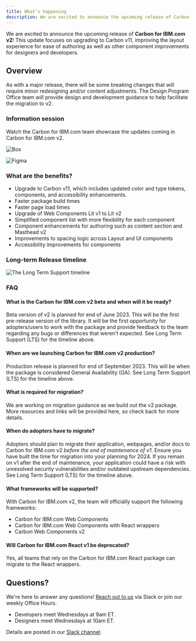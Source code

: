 ```yaml
---
title: What’s happening
description: We are excited to announce the upcoming release of Carbon for IBM.com v2! This update focuses on upgrading to Carbon v11, improving the layout experience for ease of authoring as well as other component improvements for designers and developers.
---
```


<PageDescription>

We are excited to announce the upcoming release of **Carbon for IBM.com v2**! This update focuses on upgrading to Carbon v11, improving the layout experience for ease of authoring as well as other component improvements for designers and developers.

</PageDescription>

## Overview

As with a major release, there will be some breaking changes that will require minor redesigning and/or content adjustments. The Design Program Office team will provide design and development guidance to help facilitate the migration to v2.

### Information session

Watch the Carbon for IBM.com team showcase the updates coming in Carbon for IBM.com v2.

<Row className="resource-card-group">
  <Column colMd={4} colLg={4} noGutterSm>
    <ResourceCard
      subTitle="Carbon for IBM.com v2 presentation"
      actionIcon="launch"
      href="https://ibm.box.com/s/7y7yqt1s2jrvfdeczs35rkjd8t5rb811"
    >

![Box](../../images/icon/box-logo.svg)

</ResourceCard>
  </Column>

  <Column colMd={4} colLg={4} noGutterSm>
    <ResourceCard
      subTitle="Presentation slides"
      actionIcon="launch"
      href="https://www.figma.com/proto/4FYUucHe9mN2r8V19Tlno3/Carbon-for-IBM.com-v2-Presentation?page-id=86%3A62780&type=design&node-id=86-65171&viewport=1899%2C8211%2C0.32&scaling=min-zoom"
    >

![Figma](../../images/icon/figma.svg)

</ResourceCard>
  </Column>

</Row>

### What are the benefits?

- Upgrade to Carbon v11, which includes updated color and type tokens, components, and accessibility enhancements.
- Faster package build times
- Faster page load times
- Upgrade of Web Components Lit v1 to Lit v2
- Simplified component list with more flexibility for each component
- Component enhancements for authoring such as content section and Masthead v2
- Improvements to spacing logic across Layout and UI components
- Accessibility improvements for components

### Long-term Release timeline

![The Long Term Support timeline](../../images/release-schedule/dotcom-lts.png)

### FAQ

#### What is the Carbon for IBM.com v2 beta and when will it be ready?

Beta version of v2 is planned for end of June 2023. This will be the first pre-release version of the library. It will be the first opportunity for adopters/users to work with the package and provide feedback to the team regarding any bugs or differences that weren’t expected. See Long Term Support (LTS) for the timeline above.

#### When are we launching Carbon for IBM.com v2 production?

Production release is planned for end of September 2023. This will be when the package is considered General Availability (GA). See Long Term Support (LTS) for the timeline above.

#### What is required for migration?

We are working on migration guidance as we build out the v2 package. More resources and links will be provided here, so check back for more details.

#### When do adopters have to migrate?

Adopters should plan to migrate their application, webpages, and/or docs to Carbon for IBM.com v2 _before the end of maintenance of v1_. Ensure you have built the time for migration into your planning for 2024. If you remain on v1 after the end of maintenance, your application could have a risk with unresolved security vulnerabilities and/or outdated upstream dependencies. See Long Term Support (LTS) for the timeline above.

#### What frameworks will be supported?

With Carbon for IBM.com v2, the team will officially support the following frameworks:

- Carbon for IBM.com Web Components
- Carbon for IBM.com Web Components with React wrappers
- Carbon Web Components v2

#### Will Carbon for IBM.com React v1 be deprecated?

Yes, all teams that rely on the Carbon for IBM.com React package can migrate to the React wrappers.

## Questions?

We're here to answer any questions!
[Reach out to us](https://cognitive-app.slack.com/archives/C2PLX8GQ6) via Slack
or join our weekly Office Hours.

- Developers meet Wednesdays at 9am ET.
- Designers meet Wednesdays at 10am ET.

Details are posted in our
[Slack channel](https://cognitive-app.slack.com/archives/C2PLX8GQ6).
